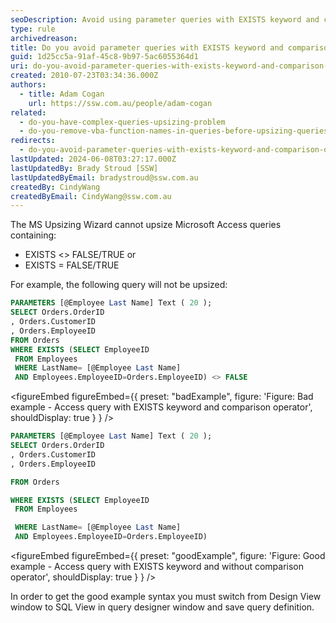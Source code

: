 ```yaml
---
seoDescription: Avoid using parameter queries with EXISTS keyword and comparison operators to prevent upsize issues.
type: rule
archivedreason:
title: Do you avoid parameter queries with EXISTS keyword and comparison operators (<> or =)(Upsizing Problem)?
guid: 1d25cc5a-91af-45c8-9b97-5ac6055364d1
uri: do-you-avoid-parameter-queries-with-exists-keyword-and-comparison-operators-or-upsizing-problem
created: 2010-07-23T03:34:36.000Z
authors:
  - title: Adam Cogan
    url: https://ssw.com.au/people/adam-cogan
related:
  - do-you-have-complex-queries-upsizing-problem
  - do-you-remove-vba-function-names-in-queries-before-upsizing-queries-upsizing-problem
redirects:
  - do-you-avoid-parameter-queries-with-exists-keyword-and-comparison-operators-(-or-)(upsizing-problem)
lastUpdated: 2024-06-08T03:27:17.000Z
lastUpdatedBy: Brady Stroud [SSW]
lastUpdatedByEmail: bradystroud@ssw.com.au
createdBy: CindyWang
createdByEmail: CindyWang@ssw.com.au
---
```


The MS Upsizing Wizard cannot upsize Microsoft Access queries containing:

- EXISTS &lt;&gt; FALSE/TRUE or
- EXISTS = FALSE/TRUE

For example, the following query will not be upsized:
```sql
PARAMETERS [@Employee Last Name] Text ( 20 );
SELECT Orders.OrderID
, Orders.CustomerID
, Orders.EmployeeID
FROM Orders
WHERE EXISTS (SELECT EmployeeID
 FROM Employees
 WHERE LastName= [@Employee Last Name]
 AND Employees.EmployeeID=Orders.EmployeeID) <> FALSE
```

<figureEmbed figureEmbed={{
  preset: "badExample",
  figure: 'Figure: Bad example - Access query with EXISTS keyword and comparison operator',
  shouldDisplay: true
} } />


```sql
PARAMETERS [@Employee Last Name] Text ( 20 );
SELECT Orders.OrderID
, Orders.CustomerID
, Orders.EmployeeID

FROM Orders

WHERE EXISTS (SELECT EmployeeID
 FROM Employees

 WHERE LastName= [@Employee Last Name]
 AND Employees.EmployeeID=Orders.EmployeeID)
```

<figureEmbed figureEmbed={{
  preset: "goodExample",
  figure: 'Figure: Good example - Access query with EXISTS keyword and without comparison operator',
  shouldDisplay: true
} } />


In order to get the good example syntax you must switch from Design View window to SQL View in query designer window and save query definition.
